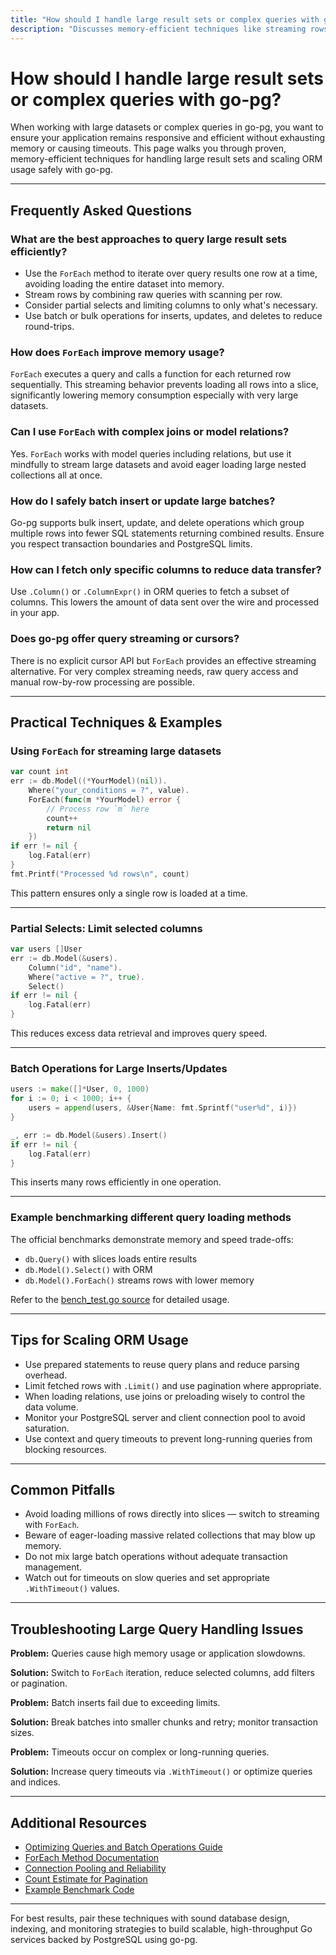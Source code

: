 ```yaml
---
title: "How should I handle large result sets or complex queries with go-pg?"
description: "Discusses memory-efficient techniques like streaming rows, partial selects, FOR EACH iteration, and handling large/batch operations safely. Provides tips for scaling ORM usage."
---
```


# How should I handle large result sets or complex queries with go-pg?

When working with large datasets or complex queries in go-pg, you want to ensure your application remains responsive and efficient without exhausting memory or causing timeouts. This page walks you through proven, memory-efficient techniques for handling large result sets and scaling ORM usage safely with go-pg.

---

## Frequently Asked Questions

### What are the best approaches to query large result sets efficiently?

- Use the `ForEach` method to iterate over query results one row at a time, avoiding loading the entire dataset into memory.
- Stream rows by combining raw queries with scanning per row.
- Consider partial selects and limiting columns to only what's necessary.
- Use batch or bulk operations for inserts, updates, and deletes to reduce round-trips.

### How does `ForEach` improve memory usage?

`ForEach` executes a query and calls a function for each returned row sequentially. This streaming behavior prevents loading all rows into a slice, significantly lowering memory consumption especially with very large datasets.

### Can I use `ForEach` with complex joins or model relations?

Yes. `ForEach` works with model queries including relations, but use it mindfully to stream large datasets and avoid eager loading large nested collections all at once.

### How do I safely batch insert or update large batches?

Go-pg supports bulk insert, update, and delete operations which group multiple rows into fewer SQL statements returning combined results. Ensure you respect transaction boundaries and PostgreSQL limits.

### How can I fetch only specific columns to reduce data transfer?

Use `.Column()` or `.ColumnExpr()` in ORM queries to fetch a subset of columns. This lowers the amount of data sent over the wire and processed in your app.

### Does go-pg offer query streaming or cursors?

There is no explicit cursor API but `ForEach` provides an effective streaming alternative. For very complex streaming needs, raw query access and manual row-by-row processing are possible.


---

## Practical Techniques & Examples

### Using `ForEach` for streaming large datasets

```go
var count int
err := db.Model((*YourModel)(nil)).
    Where("your_conditions = ?", value).
    ForEach(func(m *YourModel) error {
        // Process row `m` here
        count++
        return nil
    })
if err != nil {
    log.Fatal(err)
}
fmt.Printf("Processed %d rows\n", count)
```

This pattern ensures only a single row is loaded at a time.

---

### Partial Selects: Limit selected columns

```go
var users []User
err := db.Model(&users).
    Column("id", "name").
    Where("active = ?", true).
    Select()
if err != nil {
    log.Fatal(err)
}
```

This reduces excess data retrieval and improves query speed.

---

### Batch Operations for Large Inserts/Updates

```go
users := make([]*User, 0, 1000)
for i := 0; i < 1000; i++ {
    users = append(users, &User{Name: fmt.Sprintf("user%d", i)})
}

_, err := db.Model(&users).Insert()
if err != nil {
    log.Fatal(err)
}
```

This inserts many rows efficiently in one operation.

---

### Example benchmarking different query loading methods

The official benchmarks demonstrate memory and speed trade-offs:

- `db.Query()` with slices loads entire results
- `db.Model().Select()` with ORM
- `db.Model().ForEach()` streams rows with lower memory

Refer to the [bench_test.go source](https://github.com/go-pg/pg/blob/main/bench_test.go) for detailed usage.

---

## Tips for Scaling ORM Usage

- Use prepared statements to reuse query plans and reduce parsing overhead.
- Limit fetched rows with `.Limit()` and use pagination where appropriate.
- When loading relations, use joins or preloading wisely to control the data volume.
- Monitor your PostgreSQL server and client connection pool to avoid saturation.
- Use context and query timeouts to prevent long-running queries from blocking resources.

---

## Common Pitfalls

- Avoid loading millions of rows directly into slices — switch to streaming with `ForEach`.
- Beware of eager-loading massive related collections that may blow up memory.
- Do not mix large batch operations without adequate transaction management.
- Watch out for timeouts on slow queries and set appropriate `.WithTimeout()` values.

---

## Troubleshooting Large Query Handling Issues

**Problem:** Queries cause high memory usage or application slowdowns.

**Solution:** Switch to `ForEach` iteration, reduce selected columns, add filters or pagination.

**Problem:** Batch inserts fail due to exceeding limits.

**Solution:** Break batches into smaller chunks and retry; monitor transaction sizes.

**Problem:** Timeouts occur on complex or long-running queries.

**Solution:** Increase query timeouts via `.WithTimeout()` or optimize queries and indices.

---

## Additional Resources

- [Optimizing Queries and Batch Operations Guide](/guides/performance-best-practices/optimizing-queries-batch)
- [ForEach Method Documentation](https://pkg.go.dev/github.com/go-pg/pg/v10#DB.Model.ForEach)
- [Connection Pooling and Reliability](/guides/performance-best-practices/connection-pooling)
- [Count Estimate for Pagination](/guides/performance-best-practices/count-estimate-pagination)
- [Example Benchmark Code](https://github.com/go-pg/pg/blob/main/bench_test.go)

---

For best results, pair these techniques with sound database design, indexing, and monitoring strategies to build scalable, high-throughput Go services backed by PostgreSQL using go-pg.